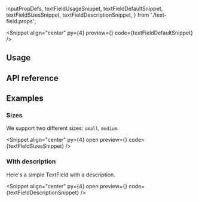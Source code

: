   inputPropDefs,
  textFieldUsageSnippet,
  textFieldDefaultSnippet,
  textFieldSizesSnippet,
  textFieldDescriptionSnippet,
} from './text-field.props';

<PageTitle
  title="TextField"
  description="A text field component for your forms."
/>

<Snippet
  align="center"
  py={4}
  preview={<TextFieldSnippet story="WithLabel" />}
  code={textFieldDefaultSnippet}
/>

## Usage

<CodeBlock code={textFieldUsageSnippet} />

## API reference

<PropsTable data={inputPropDefs} />

## Examples

### Sizes

We support two different sizes: `small`, `medium`.

<Snippet
  align="center"
  py={4}
  open
  preview={<TextFieldSnippet story="Sizes" />}
  code={textFieldSizesSnippet}
/>

### With description

Here's a simple TextField with a description.

<Snippet
  align="center"
  py={4}
  open
  preview={<TextFieldSnippet story="WithDescription" />}
  code={textFieldDescriptionSnippet}
/>

<Theming component="TextField" />

<ChangelogComponent component="text-field" />
